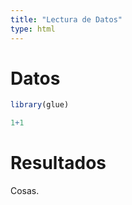 ```yaml
---
title: "Lectura de Datos"
type: html
---
```


# Datos

```r
library(glue)
```

```r
1+1
```

# Resultados

Cosas.
